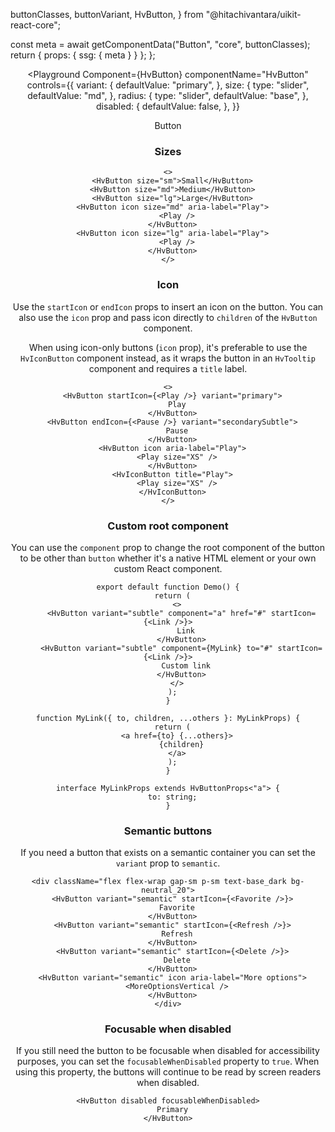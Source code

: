   buttonClasses,
  buttonVariant,
  HvButton,
} from "@hitachivantara/uikit-react-core";


  const meta = await getComponentData("Button", "core", buttonClasses);
  return { props: { ssg: { meta } } };
};

<Header />

<Playground
  Component={HvButton}
  componentName="HvButton"
  controls={{
    variant: {
      defaultValue: "primary",
    },
    size: {
      type: "slider",
      defaultValue: "md",
    },
    radius: {
      type: "slider",
      defaultValue: "base",
    },
    disabled: {
      defaultValue: false,
    },
  }}
>
  Button
</Playground>

### Sizes

```tsx live
<>
  <HvButton size="sm">Small</HvButton>
  <HvButton size="md">Medium</HvButton>
  <HvButton size="lg">Large</HvButton>
  <HvButton icon size="md" aria-label="Play">
    <Play />
  </HvButton>
  <HvButton icon size="lg" aria-label="Play">
    <Play />
  </HvButton>
</>
```

### Icon

Use the `startIcon` or `endIcon` props to insert an icon on the button.
You can also use the `icon` prop and pass icon directly to `children` of the `HvButton` component.

When using icon-only buttons (`icon` prop), it's preferable to use the `HvIconButton` component instead,
as it wraps the button in an `HvTooltip` component and requires a `title` label.

```tsx live
<>
  <HvButton startIcon={<Play />} variant="primary">
    Play
  </HvButton>
  <HvButton endIcon={<Pause />} variant="secondarySubtle">
    Pause
  </HvButton>
  <HvButton icon aria-label="Play">
    <Play size="XS" />
  </HvButton>
  <HvIconButton title="Play">
    <Play size="XS" />
  </HvIconButton>
</>
```

### Custom root component

You can use the `component` prop to change the root component of the button to be other than `button` whether it's a native HTML element or your own custom React component.

```tsx live
export default function Demo() {
  return (
    <>
      <HvButton variant="subtle" component="a" href="#" startIcon={<Link />}>
        Link
      </HvButton>
      <HvButton variant="subtle" component={MyLink} to="#" startIcon={<Link />}>
        Custom link
      </HvButton>
    </>
  );
}

function MyLink({ to, children, ...others }: MyLinkProps) {
  return (
    <a href={to} {...others}>
      {children}
    </a>
  );
}

interface MyLinkProps extends HvButtonProps<"a"> {
  to: string;
}
```

### Semantic buttons

If you need a button that exists on a semantic container you can set the `variant` prop to `semantic`.

```tsx live
<div className="flex flex-wrap gap-sm p-sm text-base_dark bg-neutral_20">
  <HvButton variant="semantic" startIcon={<Favorite />}>
    Favorite
  </HvButton>
  <HvButton variant="semantic" startIcon={<Refresh />}>
    Refresh
  </HvButton>
  <HvButton variant="semantic" startIcon={<Delete />}>
    Delete
  </HvButton>
  <HvButton variant="semantic" icon aria-label="More options">
    <MoreOptionsVertical />
  </HvButton>
</div>
```

### Focusable when disabled

If you still need the button to be focusable when disabled for accessibility purposes, you can set the `focusableWhenDisabled` property to `true`.
When using this property, the buttons will continue to be read by screen readers when disabled.

```tsx live
<HvButton disabled focusableWhenDisabled>
  Primary
</HvButton>
```
